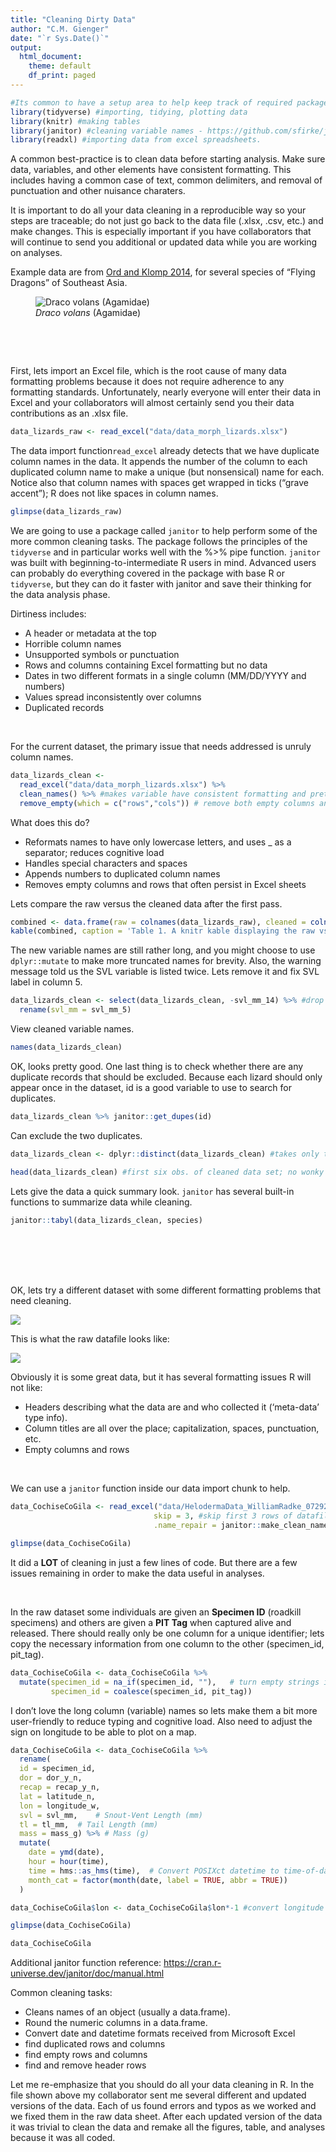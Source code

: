 ```yaml
---
title: "Cleaning Dirty Data"
author: "C.M. Gienger"
date: "`r Sys.Date()`"
output:
  html_document:
    theme: default
    df_print: paged
---
```


```r
#Its common to have a setup area to help keep track of required packages and formatting options
library(tidyverse) #importing, tidying, plotting data
library(knitr) #making tables
library(janitor) #cleaning variable names - https://github.com/sfirke/janitor
library(readxl) #importing data from excel spreadsheets.
```

A common best-practice is to clean data before starting analysis. Make sure data, variables, and other elements have consistent formatting. This includes having a common case of text, common delimiters, and removal of punctuation and other nuisance charaters.

It is important to do all your data cleaning in a reproducible way so your steps are traceable; do not just go back to the data file (.xlsx, .csv, etc.) and make changes. This is especially important if you have collaborators that will continue to send you additional or updated data while you are working on analyses.

Example data are from [Ord and Klomp 2014](https://link.springer.com/content/pdf/10.1007/s00442-014-2921-y.pdf), for several species of "Flying Dragons" of Southeast Asia.

![*Draco volans* (Agamidae)](pics/draco1.jpg)

<br>

<br>

First, lets import an Excel file, which is the root cause of many data formatting problems because it does not require adherence to any formatting standards. Unfortunately, nearly everyone will enter their data in Excel and your collaborators will almost certainly send you their data contributions as an .xlsx file.

```r
data_lizards_raw <- read_excel("data/data_morph_lizards.xlsx")
```

The data import function`read_excel` already detects that we have duplicate column names in the data. It appends the number of the column to each duplicated column name to make a unique (but nonsensical) name for each. Notice also that column names with spaces get wrapped in ticks ("grave accent"); R does not like spaces in column names.

```r
glimpse(data_lizards_raw)
```

We are going to use a package called `janitor` to help perform some of the more common cleaning tasks. The package follows the principles of the `tidyverse` and in particular works well with the %\>% pipe function. `janitor` was built with beginning-to-intermediate R users in mind. Advanced users can probably do everything covered in the package with base R or `tidyverse`, but they can do it faster with janitor and save their thinking for the data analysis phase.

Dirtiness includes:

-   A header or metadata at the top
-   Horrible column names
-   Unsupported symbols or punctuation
-   Rows and columns containing Excel formatting but no data
-   Dates in two different formats in a single column (MM/DD/YYYY and numbers)
-   Values spread inconsistently over columns
-   Duplicated records

<br>

For the current dataset, the primary issue that needs addressed is unruly column names.

```r
data_lizards_clean <- 
  read_excel("data/data_morph_lizards.xlsx") %>% 
  clean_names() %>% #makes variable have consistent formatting and pretty
  remove_empty(which = c("rows","cols")) # remove both empty columns and rows; happens a lot when importing Excel data
```

What does this do?

-   Reformats names to have only lowercase letters, and uses \_ as a separator; reduces cognitive load
-   Handles special characters and spaces
-   Appends numbers to duplicated column names
-   Removes empty columns and rows that often persist in Excel sheets

Lets compare the raw versus the cleaned data after the first pass.

```r
combined <- data.frame(raw = colnames(data_lizards_raw), cleaned = colnames(data_lizards_clean))
kable(combined, caption = 'Table 1. A knitr kable displaying the raw vs. cleaned data.')
```

The new variable names are still rather long, and you might choose to use `dplyr::mutate` to make more truncated names for brevity. Also, the warning message told us the SVL variable is listed twice. Lets remove it and fix SVL label in column 5.

```r
data_lizards_clean <- select(data_lizards_clean, -svl_mm_14) %>% #drop column svl_mm_14
  rename(svl_mm = svl_mm_5)
```

View cleaned variable names.

```r
names(data_lizards_clean)
```

OK, looks pretty good. One last thing is to check whether there are any duplicate records that should be excluded. Because each lizard should only appear once in the dataset, id is a good variable to use to search for duplicates.

```r
data_lizards_clean %>% janitor::get_dupes(id)
```

Can exclude the two duplicates.

```r
data_lizards_clean <- dplyr::distinct(data_lizards_clean) #takes only the unique observations.
```

```r
head(data_lizards_clean) #first six obs. of cleaned data set; no wonky names, no dupes, consistent formatting
```

Lets give the data a quick summary look. `janitor` has several built-in functions to summarize data while cleaning.

```r
janitor::tabyl(data_lizards_clean, species)
```

<br>
<br>
<br>
<br>

OK, lets try a different dataset with some different formatting problems that need cleaning. 

![](pics/cochise_gila.jpg)

This is what the raw datafile looks like:

![](pics/Radke_exampledata.png)

Obviously it is some great data, but it has several formatting issues R will not like:

-   Headers describing what the data are and who collected it ('meta-data' type info).
-   Column titles are all over the place; capitalization, spaces, punctuation, etc.
-   Empty columns and rows

<br>

We can use a `janitor` function inside our data import chunk to help.

```r
data_CochiseCoGila <- read_excel("data/HelodermaData_WilliamRadke_07292025.xlsx",
                                skip = 3, #skip first 3 rows of datafile
                                .name_repair = janitor::make_clean_names) #janitor function plays well with read_excel

glimpse(data_CochiseCoGila)
```

It did a **LOT** of cleaning in just a few lines of code. But there are a few issues remaining in order to make the data useful in analyses.

<br>

In the raw dataset some individuals are given an **Specimen ID** (roadkill specimens) and others are given a **PIT Tag** when captured alive and released. There should really only be one column for a unique identifier; lets copy the necessary information from one column to the other (specimen_id, pit_tag).

```r
data_CochiseCoGila <- data_CochiseCoGila %>%
  mutate(specimen_id = na_if(specimen_id, ""),   # turn empty strings into NA
         specimen_id = coalesce(specimen_id, pit_tag))
```

I don't love the long column (variable) names so lets make them a bit more user-friendly to reduce typing and cognitive load. Also need to adjust the sign on longitude to be able to plot on a map.

```r
data_CochiseCoGila <- data_CochiseCoGila %>%
  rename(
  id = specimen_id,
  dor = dor_y_n,
  recap = recap_y_n,
  lat = latitude_n,
  lon = longitude_w,
  svl = svl_mm,    # Snout-Vent Length (mm)
  tl = tl_mm,  # Tail Length (mm)
  mass = mass_g) %>% # Mass (g)
  mutate(
    date = ymd(date),
    hour = hour(time),
    time = hms::as_hms(time),  # Convert POSIXct datetime to time-of-day
    month_cat = factor(month(date, label = TRUE, abbr = TRUE))
  )

data_CochiseCoGila$lon <- data_CochiseCoGila$lon*-1 #convert longitude to negative number for plotting
```

```r
glimpse(data_CochiseCoGila)
```

```r
data_CochiseCoGila
```

Additional janitor function reference: <https://cran.r-universe.dev/janitor/doc/manual.html>

Common cleaning tasks:

-   Cleans names of an object (usually a data.frame).
-   Round the numeric columns in a data.frame.
-   Convert date and datetime formats received from Microsoft Excel
-   find duplicated rows and columns
-   find empty rows and columns
-   find and remove header rows

Let me re-emphasize that you should do all your data cleaning in R. In the file shown above my collaborator sent me several different and updated versions of the data. Each of us found errors and typos as we worked and we fixed them in the raw data sheet. After each updated version of the data it was trivial to clean the data and remake all the figures, table, and analyses because it was all coded. 